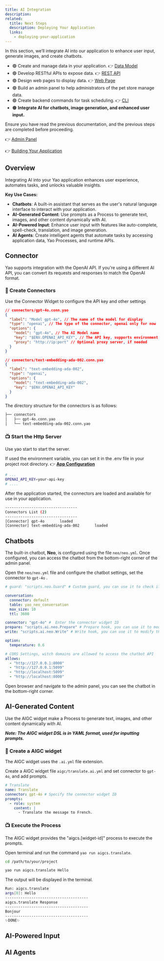 ```yaml
---
title: AI Integration
description:
related:
  title: Next Steps
  description: Deploying Your Application
  links:
    - deploying-your-application
---
```


In this section, we’ll integrate AI into our application to enhance user input, generate images, and create chatbots.

- 🟢 Create and manage data in your application. 👉 [Data Model](data-model)
- 🟢 Develop RESTful APIs to expose data. 👉 [REST API](rest-api)
- 🟢 Design web pages to display data. 👉 [Web Page](web-page)
- 🟢 Build an admin panel to help administrators of the pet store manage data.
- 🟢 Create backend commands for task scheduling. 👉 [CLI](cli)
- 🟠 **Integrate AI for chatbots, image generation, and enhanced user input.**

Ensure you have read the previous documentation, and the previous steps are completed before proceeding.

👉 [Admin Panel](admin-panel)

👉 [Building Your Application](../building-your-application)

## Overview

Integrating AI into your Yao application enhances user experience, automates tasks, and unlocks valuable insights.

**Key Use Cases:**

- **Chatbots**: A built-in assistant that serves as the user's natural language interface to interact with your application.
- **AI-Generated Content**: Use prompts as a Process to generate text, images, and other content dynamically with AI.
- **AI-Powered Input**: Enhance user input with features like auto-complete, spell-check, translation, and image generation.
- **AI Agents**: Create intelligent agents that automate tasks by accessing application data, Yao Processes, and runtime APIs.

## Connector

Yao supports integration with the OpenAI API. If you're using a different AI API, you can convert its requests and responses to match the OpenAI format.

### 📜 Create Connectors

Use the Connector Widget to configure the API key and other settings

```json
// connectors/gpt-4o.conn.yao
{
  "label": "Model gpt-4o", // The name of the model for display
  "type": "openai", // The type of the connector, openai only for now
  "options": {
    "model": "gpt-4o", // The AI Model name
    "key": "$ENV.OPENAI_API_KEY", // The API key, supports environment variables
    "proxy": "http://ip:port" // Optional proxy server, if needed
  }
}
```

```json
// connectors/text-embedding-ada-002.conn.yao
{
  "label": "text-embedding-ada-002",
  "type": "openai",
  "options": {
    "model": "text-embedding-ada-002",
    "key": "$ENV.OPENAI_API_KEY"
  }
}
```

The directory structure for the connectors is as follows:

```bash
├── connectors
│   ├── gpt-4o.conn.yao
│   └── text-embedding-ada-002.conn.yao
```

### 📺 Start the Http Server

Use yao start to start the server.

If used the environment variable, you can set it in the .env file in your project root directory. 👉 **[App Configuration](app-configuration)**

```bash
# ...
OPENAI_API_KEY=your-api-key
# ....
```

After the application started, the connectors are loaded and available for use in your application.

```bash
---------------------------------
Connectors List (2)
---------------------------------
[Connector] gpt-4o       loaded
[Connector] text-embedding-ada-002       loaded
```

## Chatbots

The built-in chatbot, **Neo**, is configured using the file `neo/neo.yml`. Once configured, you can access the chatbot from the bottom-right corner of the admin panel.

Open the `neo/neo.yml` file and configure the chatbot settings, set the connector to `gpt-4o` .

```yaml
# guard: "scripts.neo.Guard" # Custom guard, you can use it to check if the user is allowed to access the AI model

conversation:
  connector: default
  table: yao_neo_conversation
  max_size: 10
  ttl: 3600

connector: "gpt-4o" #  Enter the connector widget ID
prepare: "scripts.ai.neo.Prepare" # Prepare hook, you can use it to modify the input before sending it to the AI model.
write: "scripts.ai.neo.Write" # Write hook, you can use it to modify the output before sending it to the user

option:
  temperature: 0.6

# CORS Settings, witch domains are allowed to access the chatbot API
allows:
  - "http://127.0.0.1:8000"
  - "http://127.0.0.1:5099"
  - "http://localhost:5099"
  - "http://localhost:8000"
```

Open browser and navigate to the admin panel, you can see the chatbot in the bottom-right corner.

## AI-Generated Content

Use the AIGC widget make a Process to generate text, images, and other content dynamically with AI.

**_Note: The AIGC widget DSL is in YAML format, used for inputting prompts._**

### 📜 Create a AIGC widget

The AIGC widget uses the `.ai.yml` file extension.

Create a AIGC widget file `aigc/translate.ai.yml` and set connector to `gpt-4o`, and add prompts.

```yaml
# Translate
name: Translate
connector: gpt-4o # Specify the connector widget ID
prompts:
  - role: system
    content: |
      - Translate the message to French.
```

### 📺 Execute the Process

The AIGC widget provides the "aigcs.[widget-id]" process to execute the prompts.

Open terminal and run the command `yao run aigcs.translate`.

```bash
cd /path/to/your/project

yao run aigcs.translate Hello
```

The output will be displayed in the terminal.

```bash
Run: aigcs.translate
args[0]: Hello
--------------------------------------
aigcs.translate Response
--------------------------------------
Bonjour
--------------------------------------
✨DONE✨
```

## AI-Powered Input

## AI Agents
